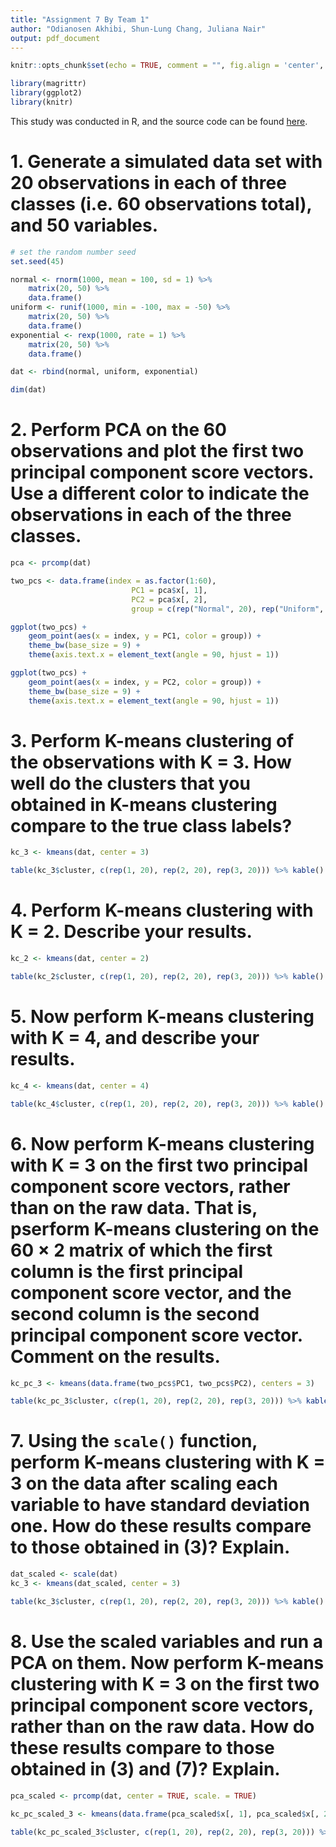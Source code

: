 ```yaml
---
title: "Assignment 7 By Team 1"
author: "Odianosen Akhibi, Shun-Lung Chang, Juliana Nair"
output: pdf_document
---
```


```r
knitr::opts_chunk$set(echo = TRUE, comment = "", fig.align = 'center', fig.height = 2.5)
```

```r
library(magrittr)
library(ggplot2)
library(knitr)
```

This study was conducted in R, and the source code can be found [here]().

# 1. Generate a simulated data set with 20 observations in each of three classes (i.e. 60 observations total), and 50 variables.

```r
# set the random number seed
set.seed(45)

normal <- rnorm(1000, mean = 100, sd = 1) %>% 
    matrix(20, 50) %>%
    data.frame()
uniform <- runif(1000, min = -100, max = -50) %>% 
    matrix(20, 50) %>%
    data.frame()
exponential <- rexp(1000, rate = 1) %>% 
    matrix(20, 50) %>%
    data.frame()

dat <- rbind(normal, uniform, exponential)

dim(dat)
```

# 2. Perform PCA on the 60 observations and plot the first two principal component score vectors. Use a different color to indicate the observations in each of the three classes. 

```r
pca <- prcomp(dat) 

two_pcs <- data.frame(index = as.factor(1:60), 
                           PC1 = pca$x[, 1], 
                           PC2 = pca$x[, 2],
                           group = c(rep("Normal", 20), rep("Uniform", 20), rep("Exponential", 20)))
```

```r
ggplot(two_pcs) +
    geom_point(aes(x = index, y = PC1, color = group)) + 
    theme_bw(base_size = 9) +
    theme(axis.text.x = element_text(angle = 90, hjust = 1))
```

```r
ggplot(two_pcs) +
    geom_point(aes(x = index, y = PC2, color = group)) + 
    theme_bw(base_size = 9) +
    theme(axis.text.x = element_text(angle = 90, hjust = 1))
```

# 3. Perform K-means clustering of the observations with K = 3. How well do the clusters that you obtained in K-means clustering compare to the true class labels?

```r
kc_3 <- kmeans(dat, center = 3)

table(kc_3$cluster, c(rep(1, 20), rep(2, 20), rep(3, 20))) %>% kable()
```

# 4. Perform K-means clustering with K = 2. Describe your results.

```r
kc_2 <- kmeans(dat, center = 2)

table(kc_2$cluster, c(rep(1, 20), rep(2, 20), rep(3, 20))) %>% kable()
```

# 5. Now perform K-means clustering with K = 4, and describe your results.

```r
kc_4 <- kmeans(dat, center = 4)

table(kc_4$cluster, c(rep(1, 20), rep(2, 20), rep(3, 20))) %>% kable()
```

# 6. Now perform K-means clustering with K = 3 on the first two principal component score vectors, rather than on the raw data. That is, pserform K-means clustering on the 60 × 2 matrix of which the first column is the first principal component score vector, and the second column is the second principal component score vector. Comment on the results.

```r
kc_pc_3 <- kmeans(data.frame(two_pcs$PC1, two_pcs$PC2), centers = 3)

table(kc_pc_3$cluster, c(rep(1, 20), rep(2, 20), rep(3, 20))) %>% kable()
```

# 7. Using the `scale()` function, perform K-means clustering with K = 3 on the data after scaling each variable to have standard deviation one. How do these results compare to those obtained in (3)? Explain.

```r
dat_scaled <- scale(dat)
kc_3 <- kmeans(dat_scaled, center = 3)

table(kc_3$cluster, c(rep(1, 20), rep(2, 20), rep(3, 20))) %>% kable()
```

# 8. Use the scaled variables and run a PCA on them. Now perform K-means clustering with K = 3 on the first two principal component score vectors, rather than on the raw data. How do these results compare to those obtained in (3) and (7)? Explain.

```r
pca_scaled <- prcomp(dat, center = TRUE, scale. = TRUE) 

kc_pc_scaled_3 <- kmeans(data.frame(pca_scaled$x[, 1], pca_scaled$x[, 2]), centers = 3)

table(kc_pc_scaled_3$cluster, c(rep(1, 20), rep(2, 20), rep(3, 20))) %>% kable()
```